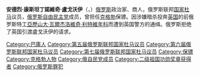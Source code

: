 {{Unreferenced|time=2020-08-21T06:13:39+00:00}}
'''安德烈·康斯坦丁諾維奇·盧戈沃伊'''（{{lang-ru|Андре́й Константи́нович Лугово́й}}，{{bd|1966年|9月19日||}}）[[俄罗斯|俄罗斯]]政治家、商人，俄罗斯联邦[[国家杜马|国家杜马]]议员，[[俄罗斯自由民主党|俄罗斯自由民主党]]成员，曾担任[[克格勃|克格勃]]保镖。因涉嫌暗杀投奔[[英国|英国]]的前俄罗斯特工[[亞歷山大·瓦爾杰洛維奇·利特維年科|亞歷山大·瓦爾杰洛維奇·利特維年科]]而遭到英国警方的通缉。俄罗斯拒绝了英国引渡盧戈沃伊的请求。

[[Category:巴庫人|Category:巴庫人]]
[[Category:第五届俄罗斯联邦国家杜马议员|Category:第五届俄罗斯联邦国家杜马议员]]
[[Category:第六届俄罗斯联邦国家杜马议员|Category:第六届俄罗斯联邦国家杜马议员]]
[[Category:第七届俄罗斯联邦国家杜马议员|Category:第七届俄罗斯联邦国家杜马议员]]
[[Category:保镖|Category:保镖]]
[[Category:克格勃人物|Category:克格勃人物]]
[[Category:俄自民党成员|Category:俄自民党成员]]
[[Category:二级祖国功勋奖章获得者|Category:二级祖国功勋奖章获得者]]
[[Category:俄罗斯罪犯|Category:俄罗斯罪犯]]